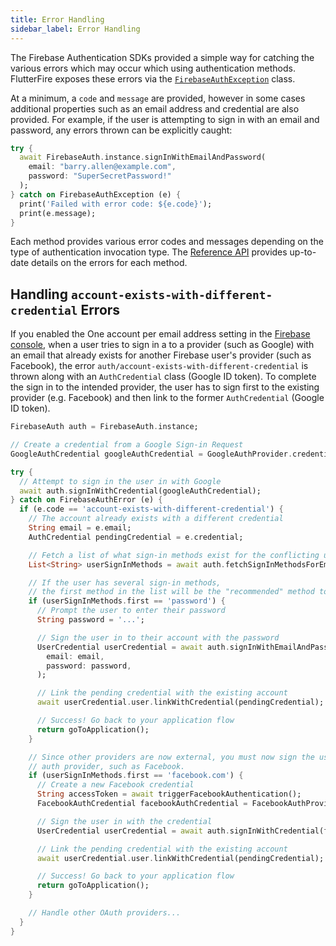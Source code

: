 ```yaml
---
title: Error Handling
sidebar_label: Error Handling
---
```


The Firebase Authentication SDKs provided a simple way for catching the various errors which may occur which using
authentication methods. FlutterFire exposes these errors via the [`FirebaseAuthException`](!firebase_auth_platform_interface.FirebaseAuthException)
class.

At a minimum, a `code` and `message` are provided, however in some cases additional properties such as an email address
and credential are also provided. For example, if the user is attempting to sign in with an email and password,
any errors thrown can be explicitly caught:

```dart
try {
  await FirebaseAuth.instance.signInWithEmailAndPassword(
    email: "barry.allen@example.com",
    password: "SuperSecretPassword!"
  );
} catch on FirebaseAuthException (e) {
  print('Failed with error code: ${e.code}');
  print(e.message);
}
```

Each method provides various error codes and messages depending on the type of authentication invocation type. The
[Reference API](https://pub.dev/documentation/firebase_auth/latest/) provides up-to-date details on the errors for each method.

## Handling `account-exists-with-different-credential` Errors

If you enabled the One account per email address setting in the [Firebase console](https://console.firebase.google.com/project/_/authentication/providers),
when a user tries to sign in a to a provider (such as Google) with an email that already exists for another Firebase user's provider
(such as Facebook), the error `auth/account-exists-with-different-credential` is thrown along with an `AuthCredential` class (Google ID token).
To complete the sign in to the intended provider, the user has to sign first to the existing provider (e.g. Facebook) and then link to the former
`AuthCredential` (Google ID token).

```dart
FirebaseAuth auth = FirebaseAuth.instance;

// Create a credential from a Google Sign-in Request
GoogleAuthCredential googleAuthCredential = GoogleAuthProvider.credential(accessToken: 'xxxx');

try {
  // Attempt to sign in the user in with Google
  await auth.signInWithCredential(googleAuthCredential);
} catch on FirebaseAuthError (e) {
  if (e.code == 'account-exists-with-different-credential') {
    // The account already exists with a different credential
    String email = e.email;
    AuthCredential pendingCredential = e.credential;

    // Fetch a list of what sign-in methods exist for the conflicting user
    List<String> userSignInMethods = await auth.fetchSignInMethodsForEmail(email);

    // If the user has several sign-in methods,
    // the first method in the list will be the "recommended" method to use.
    if (userSignInMethods.first == 'password') {
      // Prompt the user to enter their password
      String password = '...';

      // Sign the user in to their account with the password
      UserCredential userCredential = await auth.signInWithEmailAndPassword(
        email: email,
        password: password,
      );

      // Link the pending credential with the existing account
      await userCredential.user.linkWithCredential(pendingCredential);

      // Success! Go back to your application flow
      return goToApplication();
    }

    // Since other providers are now external, you must now sign the user in with another
    // auth provider, such as Facebook.
    if (userSignInMethods.first == 'facebook.com') {
      // Create a new Facebook credential
      String accessToken = await triggerFacebookAuthentication();
      FacebookAuthCredential facebookAuthCredential = FacebookAuthProvider.credential(accessToken);

      // Sign the user in with the credential
      UserCredential userCredential = await auth.signInWithCredential(facebookAuthCredential);

      // Link the pending credential with the existing account
      await userCredential.user.linkWithCredential(pendingCredential);

      // Success! Go back to your application flow
      return goToApplication();
    }

    // Handle other OAuth providers...
  }
}
```
